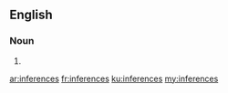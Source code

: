 ==English==

===Noun===
{{head|en|plural}}

# {{plural of|inference|lang=en}}

[[ar:inferences]]
[[fr:inferences]]
[[ku:inferences]]
[[my:inferences]]